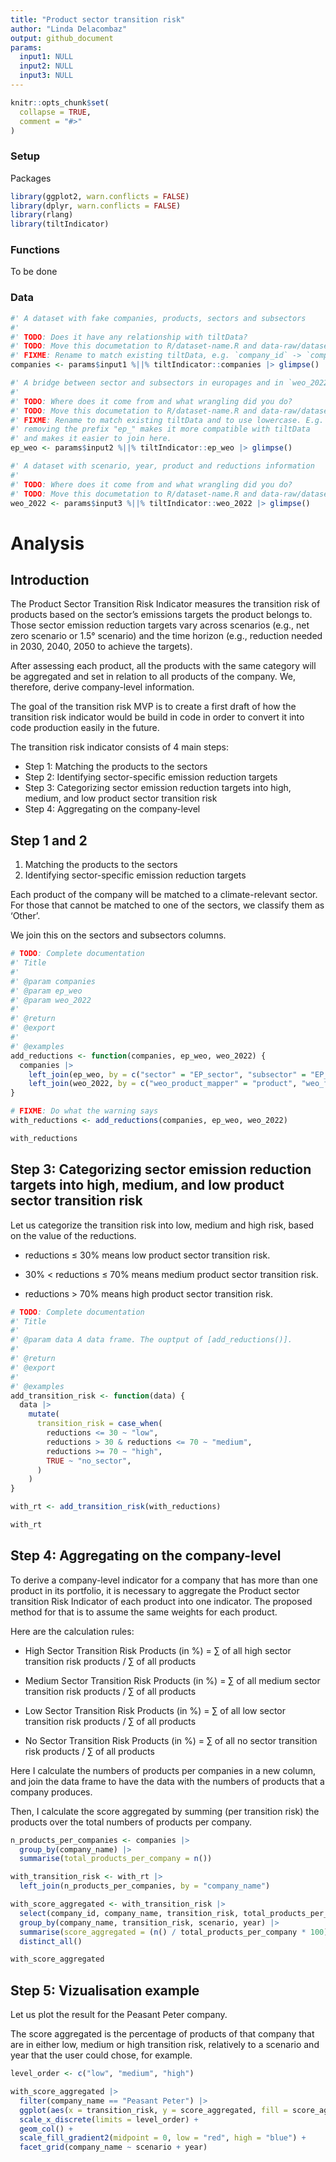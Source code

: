 ```yaml
---
title: "Product sector transition risk"
author: "Linda Delacombaz"
output: github_document
params:
  input1: NULL
  input2: NULL
  input3: NULL
---
```


```r
knitr::opts_chunk$set(
  collapse = TRUE,
  comment = "#>"
)
```

### Setup

Packages

```r
library(ggplot2, warn.conflicts = FALSE)
library(dplyr, warn.conflicts = FALSE)
library(rlang)
library(tiltIndicator)
```

### Functions

To be done

### Data

```r
#' A dataset with fake companies, products, sectors and subsectors
#'
#' TODO: Does it have any relationship with tiltData?
#' TODO: Move this documetation to R/dataset-name.R and data-raw/dataset-name.R
#' FIXME: Rename to match existing tiltData, e.g. `company_id` -> `companies_id`
companies <- params$input1 %||% tiltIndicator::companies |> glimpse()

#' A bridge between sector and subsectors in europages and in `weo_2022`.
#'
#' TODO: Where does it come from and what wrangling did you do?
#' TODO: Move this documetation to R/dataset-name.R and data-raw/dataset-name.R
#' FIXME: Rename to match existing tiltData and to use lowercase. E.g.
#' removing the prefix "ep_" makes it more compatible with tiltData
#' and makes it easier to join here.
ep_weo <- params$input2 %||% tiltIndicator::ep_weo |> glimpse()

#' A dataset with scenario, year, product and reductions information
#'
#' TODO: Where does it come from and what wrangling did you do?
#' TODO: Move this documetation to R/dataset-name.R and data-raw/dataset-name.R
weo_2022 <- params$input3 %||% tiltIndicator::weo_2022 |> glimpse()
```

# Analysis

## Introduction

The Product Sector Transition Risk Indicator measures the transition risk of
products based on the sector’s emissions targets the product belongs to. Those
sector emission reduction targets vary across scenarios (e.g., net zero
scenario or 1.5° scenario) and the time horizon (e.g., reduction needed in
2030, 2040, 2050 to achieve the targets).

After assessing each product, all the products with the same category will be
aggregated and set in relation to all products of the company. We, therefore,
derive company-level information.

The goal of the transition risk MVP is to create a first draft of how the
transition risk indicator would be build in code in order to convert it into
code production easily in the future.

The transition risk indicator consists of 4 main steps:

-   Step 1: Matching the products to the sectors
-   Step 2: Identifying sector-specific emission reduction targets
-   Step 3: Categorizing sector emission reduction targets into high,
    medium, and low product sector transition risk
-   Step 4: Aggregating on the company-level

## Step 1 and 2

1. Matching the products to the sectors
2. Identifying sector-specific emission reduction targets

Each product of the company will be matched to a climate-relevant sector. For
those that cannot be matched to one of the sectors, we classify them as ‘Other’.

We join this on the sectors and subsectors columns.

```r
# TODO: Complete documentation
#' Title
#'
#' @param companies 
#' @param ep_weo 
#' @param weo_2022 
#'
#' @return
#' @export
#'
#' @examples
add_reductions <- function(companies, ep_weo, weo_2022) {
  companies |>
    left_join(ep_weo, by = c("sector" = "EP_sector", "subsector" = "EP_subsector")) |> 
    left_join(weo_2022, by = c("weo_product_mapper" = "product", "weo_flow_mapper" = "flow"))
}

# FIXME: Do what the warning says
with_reductions <- add_reductions(companies, ep_weo, weo_2022)

with_reductions
```

## Step 3: Categorizing sector emission reduction targets into high, medium, and low product sector transition risk

Let us categorize the transition risk into low, medium and high risk, based on
the value of the reductions.

-   reductions ≤ 30% means low product sector transition risk.

-   30% \< reductions ≤ 70% means medium product sector transition risk.

-   reductions \> 70% means high product sector transition risk.

```r
# TODO: Complete documentation
#' Title
#'
#' @param data A data frame. The ouptput of [add_reductions()].
#'
#' @return
#' @export
#'
#' @examples
add_transition_risk <- function(data) {
  data |>
    mutate(
      transition_risk = case_when(
        reductions <= 30 ~ "low",
        reductions > 30 & reductions <= 70 ~ "medium",
        reductions >= 70 ~ "high",
        TRUE ~ "no_sector",
      )
    )
}

with_rt <- add_transition_risk(with_reductions)

with_rt
```

## Step 4: Aggregating on the company-level

To derive a company-level indicator for a company that has more than one
product in its portfolio, it is necessary to aggregate the Product sector
transition Risk Indicator of each product into one indicator. The proposed
method for that is to assume the same weights for each product.

Here are the calculation rules:

-   High Sector Transition Risk Products (in %) = ∑ of all high sector
    transition risk products / ∑ of all products

-   Medium Sector Transition Risk Products (in %) = ∑ of all medium
    sector transition risk products / ∑ of all products

-   Low Sector Transition Risk Products (in %) = ∑ of all low sector
    transition risk products / ∑ of all products

-   No Sector Transition Risk Products (in %) = ∑ of all no sector
    transition risk products / ∑ of all products

Here I calculate the numbers of products per companies in a new column, and join
the data frame to have the data with the numbers of products that a company
produces.

Then, I calculate the score aggregated by summing (per transition risk) the
products over the total numbers of products per company.

```r
n_products_per_companies <- companies |>
  group_by(company_name) |>
  summarise(total_products_per_company = n())

with_transition_risk <- with_rt |>
  left_join(n_products_per_companies, by = "company_name")

with_score_aggregated <- with_transition_risk |>
  select(company_id, company_name, transition_risk, total_products_per_company, scenario, year) |>
  group_by(company_name, transition_risk, scenario, year) |>
  summarise(score_aggregated = (n() / total_products_per_company * 100), .groups = "keep") |>
  distinct_all()

with_score_aggregated
```

## Step 5: Vizualisation example

Let us plot the result for the Peasant Peter company.

The score aggregated is the percentage of products of that company that are in
either low, medium or high transition risk, relatively to a scenario and year
that the user could chose, for example.

```r
level_order <- c("low", "medium", "high")

with_score_aggregated |>
  filter(company_name == "Peasant Peter") |>
  ggplot(aes(x = transition_risk, y = score_aggregated, fill = score_aggregated)) +
  scale_x_discrete(limits = level_order) +
  geom_col() +
  scale_fill_gradient2(midpoint = 0, low = "red", high = "blue") +
  facet_grid(company_name ~ scenario + year)
```
